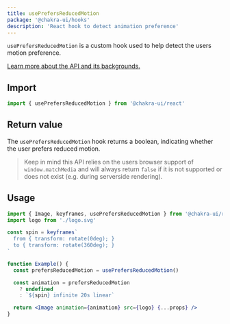 ```yaml
---
title: usePrefersReducedMotion
package: '@chakra-ui/hooks'
description: 'React hook to detect animation preference'
---
```


`usePrefersReducedMotion` is a custom hook used to help detect the users motion
preference.

[Learn more about the API and its backgrounds.](https://developer.mozilla.org/en-US/docs/Web/CSS/@media/prefers-reduced-motion)

## Import

```js
import { usePrefersReducedMotion } from '@chakra-ui/react'
```

## Return value

The `usePrefersReducedMotion` hook returns a boolean, indicating whether the
user prefers reduced motion.

> Keep in mind this API relies on the users browser support of
> `window.matchMedia` and will always return `false` if it is not supported or
> does not exist (e.g. during serverside rendering).

## Usage

```jsx live=false
import { Image, keyframes, usePrefersReducedMotion } from '@chakra-ui/react'
import logo from './logo.svg'

const spin = keyframes`
  from { transform: rotate(0deg); }
  to { transform: rotate(360deg); }
`

function Example() {
  const prefersReducedMotion = usePrefersReducedMotion()

  const animation = prefersReducedMotion
    ? undefined
    : `${spin} infinite 20s linear`

  return <Image animation={animation} src={logo} {...props} />
}
```
